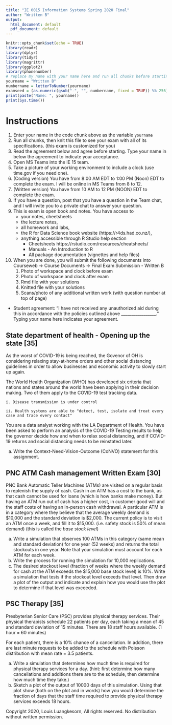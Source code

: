 ```yaml
---
title: "IE 0015 Information Systems Spring 2020 Final"
author: "Written B"
output:
  html_document: default
  pdf_document: default
---
```



```r
knitr::opts_chunk$set(echo = TRUE)
library(readr)
library(dplyr)
library(tidyr)
library(magrittr)
library(ggplot2)
library(phonenumber)
# replace my name with your name here and run all chunks before starting
yourname = "Written B"
numbername = letterToNumber(yourname)
examseed = (as.numeric(gsub("-", "", numbername, fixed = TRUE)) %% 256)
print(paste("Name: ", yourname))
print(Sys.time())
```

Instructions
=============

1. Enter your name in the code chunk above as the variable `yourname`
2. Run all chunks, then knit this file to see your exam with all of its specifications. (this exam is customized for you)
3. Read the agreement below and agree before starting.  Type your name in below the agreement to indicate your acceptance.
4. Open MS Teams into the IE 15 team. 
5. Take a picture of your working environment to include a clock (use time.gov if you need one).
6. (Coding version) You have from 8:00 AM EDT to 1:00 PM (Noon) EDT to complete the exam.  I will be online in MS Teams from 8 to 12.
6. (Written version)  You have from 10 AM to 12 PM (NOON) EDT to complete the exam.
7. If you have a question, post that you have a question in the Team chat, and I will invite you to a private chat to answer your question. 
8. This is exam is open book and notes. You have access to 
    - your notes, cheetsheets
    - the lecture notes, 
    - all homework  and labs, 
    -  the R for Data Science book website (https://r4ds.had.co.nz/), 
    - anything accessible through R Studio help section 
        -  Cheetsheets https://rstudio.com/resources/cheatsheets/
        -  Manuals - An Introduction to R
        -  All package documentation (vignettes and help files)

9.  When you are done, you will submit the following documents into Courseweb -> Course Documents -> Final Exam Submission - Written B
    1. Photo of workspace and clock before exam
    2. Photo of workspace and clock after exam
    3. Rmd file with your solutions
    4. Knitted file with your solutions
    5. Scans/photo of any additional written work (with question number at top of page)


- Student agreement: 	"I have not received any unauthorized aid during this <assignment/quiz/exam> in accordance with the policies outlined above _________________."   Typing your name here indicates your agreement.



## State department of health - Opening up the state [35]

As the worst of COVID-19 is being reached, the Govenor of OH is considering relaxing stay-at-home orders and other social distancing guidelines in order to allow businesses and economic activity to slowly start up again.  

The World Health Organization (WHO) has developed six criteria that nations and states around the world have been applying in their decision making. Two of them apply to the COVID-19 test tracking data.

    i. Disease transmission is under control
    
    ii. Health systems are able to "detect, test, isolate and treat every case and trace every contact"

You are a data analyst working with the LA Department of Health.  You have been asked to perform an analysis of the COVID-19 Testing results to help the governor decide how and when to relax social distancing, and if COVID-19 returns and social distancing needs to be reinstated later.

a. Write the Context-Need-Vision-Outcome (CoNVO) statement for this assignment.

## PNC ATM Cash management Written Exam [30]

PNC Bank Automatic Teller Machines (ATMs) are visited on a regular basis to replenish the supply of cash.  Cash in an ATM has a cost to the bank, as that cash cannot be used for loans (which is how banks make money). But having an ATM run out of cash has a higher cost, in customer good will and the staff costs of having an in-person cash withdrawal.  A particular ATM is in a category where they believe that the average weekly demand is \$10,000 and the standard deviation is \$2,000.  The current policy is to visit an ATM once a week, and fill it to \$15,000. (i.e. safety stock is 50\% of mean demand) (this is called the *base stock level*)

a. Write a simulation that observes 100 ATMs in this category (same mean and standard deviation) for one year (52 weeks) and returns the total stockouts in one year.  Note that your simulation must account for each ATM for each week.
b. Write the process for running the simulation for 10,000 replications.
c. The desired stockout level (fraction of weeks where the weekly demand for cash at the ATM exceeds the \$15,000 base stock level) is 10\%. Write a simulation that tests if the stockout level exceeds that level. Then draw a plot of the output and indicate and explain how you would use the plot to determine if that level was exceeded.

## PSC Therapy [35]

Presbyterian Senior Care (PSC) provides physical therapy services.  Their physical therapists schedule 22 patients per day, each taking a mean of 45 and standard deviation of 15 minutes.  There are 18 staff hours available. (1 hour = 60 minutes)

For each patient, there is a 10\% chance of a cancellation.  In addition, there are last minute requests to be added to the schedule with Poisson distribution with mean rate = 3.5 patients.

(a)  Write a simulation that determines how much time is required for physical therapy services for a day. (hint: first determine how many cancellations and additions there are to the schedule, then determine how much time they take.)
(b)  Sketch a plot of the output of 10000 days of this simulation. Using that plot show (both on the plot and in words) how you would determine the fraction of days that the staff time required to provide physical therapy services exceeds 18 hours. 


Copyright 2020, Louis Luangkesorn, All rights reserved.  No distribution without written permission.